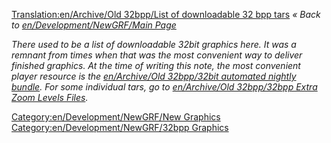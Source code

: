 [[Translation:en/Archive/Old 32bpp/List of downloadable 32 bpp tars]]
{{en/Community/Scenarios/Shortcut|32bpp list}}
''« Back to [[en/Development/NewGRF/Main Page]]''

{{en/Historic|Separately downloadable 32bpp graphics are supported in '''OpenTTD 0.6.0 beta 1''' till OpenTTD 1.1. To use them, you have to place the TARs in your <code>data</code> directory and start OpenTTD with a 32bpp [[en/Archive/Source/Blitter]]. You can find more information in the article [[en/Community/NewGRF/Playing with 32 bpp graphics]].'' See also the [[en/Community/NewGRF/Playing with 32 bpp graphics|Extra Zoom Levels]] project.

OpenTTD 1.2.0 and later support 32bpp directly via NewGRF support}}

''There used to be a list of downloadable 32bit graphics here. It was a remnant from times when that was the most convenient way to deliver finished graphics. At the time of writing this note, the most convenient player resource is the [[en/Archive/Old 32bpp/32bit automated nightly bundle]]. For some individual tars, go to [[en/Archive/Old 32bpp/32bpp Extra Zoom Levels Files]].''

{{en/Community/NewGRF/Navbox Graphics Development}}

[[Category:en/Development/NewGRF/New Graphics]] [[Category:en/Development/NewGRF/32bpp Graphics]]